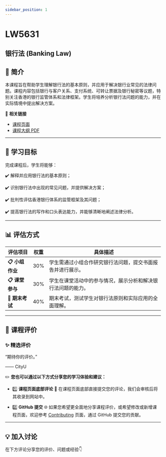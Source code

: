 ```yaml
---
sidebar_position: 1
---
```


# LW5631
## 银行法 (Banking Law)

## **📘 简介**
本课程旨在帮助学生理解银行法的基本原则，并应用于解决银行业常见的法律问题。课程内容包括银行与客户关系、支付系统、可转让票据及银行秘密等议题，特别关注香港的银行监管体系和法律框架。学生将培养分析银行法问题的能力，并在实际情境中提出解决方案。

🔗 **相关链接**
- [课程页面](https://www.cityu.edu.hk/catalogue/pg/202526/course/LW5631.htm)
- [课程大纲 PDF](https://www.cityu.edu.hk/catalogue/pg/202526/course/LW5631.pdf)

---

## **🎯 学习目标**

完成课程后，学生将能够：

✔️ 解释并应用银行法的基本原则；

✔️ 识别银行法中出现的常见问题，并提供解决方案；

✔️ 批判性评估香港银行体系的监管框架及其问题；

✔️ 提高银行法的写作和口头表达能力，并能够清晰地阐述法律分析。

---

## **📊 评估方式**

| **评估项目**         | **权重** | **具体描述**                                                                                       |
|---------------------|---------|---------------------------------------------------------------------------------------------------|
| **📋 小组作业**       | 30%     | 学生需通过小组合作研究银行法问题，提交书面报告并进行展示。                                            |
| **📋 课堂参与**       | 30%     | 学生在课堂活动中的参与情况，展示分析和解决银行法问题的能力。                                            |
| **📂 期末考试**       | 40%     | 期末考试，测试学生对银行法原则和实际应用的全面理解。                                                 |

---

## **💬 课程评价**

### ✨ **精选评价**
<div className={commentStyles.commentBox}>
    <p className={commentStyles.commentText}>
        “期待你的评价。”
    </p>
    <p className={commentStyles.commentAuthor}>—— CityU</p>
</div>

✏️ **您也可以通过以下方式分享您的学习体验和建议：**

- 1️⃣ **课程页面底部评论**
💬 在课程页面底部直接提交您的评论，我们会审核后将其收录到网站中。

- 2️⃣ **GitHub 提交**
🌐 如果您希望更全面地分享课程评价，或希望修改或新增课程页面，欢迎参考 [Contributing](/contributing) 页面，通过 GitHub 提交您的贡献。

---

## **💡 加入讨论**

在下方评论分享您的评价、问题或经验👇
<Utterances />
